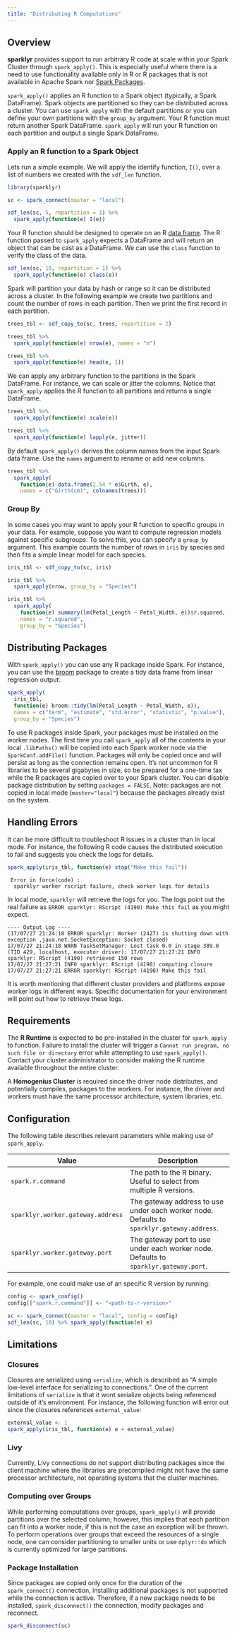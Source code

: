 ```yaml
---
title: "Distributing R Computations"
---
```


## Overview

**sparklyr** provides support to run arbitrary R code at scale within your Spark Cluster through `spark_apply()`. This is especially useful where there is a need to use functionality available only in R or R packages that is not available in Apache Spark nor [Spark Packages](https://spark-packages.org/).

`spark_apply()` applies an R function to a Spark object (typically, a Spark DataFrame). Spark objects are partitioned so they can be distributed across a cluster. You can use `spark_apply` with the default partitions or you can define your own partitions with the `group_by` argument. Your R function must return another Spark DataFrame. `spark_apply` will run your R function on each partition and output a single Spark DataFrame.

### Apply an R function to a Spark Object

Lets run a simple example. We will apply the identify function, `I()`, over a list of numbers we created with the `sdf_len` function.

```r
library(sparklyr)

sc <- spark_connect(master = "local")

sdf_len(sc, 5, repartition = 1) %>%
  spark_apply(function(e) I(e))
```

Your R function should be designed to operate on an R [data frame](https://stat.ethz.ch/R-manual/R-devel/library/base/html/data.frame.html). The R function passed to `spark_apply` expects a DataFrame and will return an object that can be cast as a DataFrame.  We can use the `class` function to verify the class of the data.

```r
sdf_len(sc, 10, repartition = 1) %>%
  spark_apply(function(e) class(e))
```

Spark will partition your data by hash or range so it can be distributed across a cluster. In the following example we create two partitions and count the number of rows in each partition. Then we print the first record in each partition.

```r
trees_tbl <- sdf_copy_to(sc, trees, repartition = 2)

trees_tbl %>%
  spark_apply(function(e) nrow(e), names = "n")

trees_tbl %>%
  spark_apply(function(e) head(e, 1))
```

We can apply any arbitrary function to the partitions in the Spark DataFrame. For instance, we can scale or jitter the columns. Notice that `spark_apply` applies the R function to all partitions and returns a single DataFrame.

```r
trees_tbl %>%
  spark_apply(function(e) scale(e))

trees_tbl %>%
  spark_apply(function(e) lapply(e, jitter))
```

By default `spark_apply()` derives the column names from the input Spark data frame. Use the `names` argument to rename or add new columns.

```r
trees_tbl %>%
  spark_apply(
    function(e) data.frame(2.54 * e$Girth, e),
    names = c("Girth(cm)", colnames(trees)))
```

### Group By

In some cases you may want to apply your R function to specific groups in your data. For example, suppose you want to compute regression models against specific subgroups. To solve this, you can specify a `group_by` argument. This example counts the number of rows in `iris` by species and then fits a simple linear model for each species.

```r
iris_tbl <- sdf_copy_to(sc, iris)

iris_tbl %>%
  spark_apply(nrow, group_by = "Species")

iris_tbl %>%
  spark_apply(
    function(e) summary(lm(Petal_Length ~ Petal_Width, e))$r.squared,
    names = "r.squared",
    group_by = "Species")
```

## Distributing Packages

With `spark_apply()` you can use any R package inside Spark. For instance, you can use the [broom](https://cran.r-project.org/package=broom) package to create a tidy data frame from linear regression output.

```r
spark_apply(
  iris_tbl,
  function(e) broom::tidy(lm(Petal_Length ~ Petal_Width, e)),
  names = c("term", "estimate", "std.error", "statistic", "p.value"),
  group_by = "Species")
```

To use R packages inside Spark, your packages must be installed on the worker nodes. The first time you call `spark_apply` all of the contents in your local `.libPaths()` will be copied into each Spark worker node via the `SparkConf.addFile()` function. Packages will only be copied once and will persist as long as the connection remains open. It's not uncommon for R libraries to be several gigabytes in size, so be prepared for a one-time tax while the R packages are copied over to your Spark cluster. You can disable package distribution by setting `packages = FALSE`. Note: packages are not copied in local mode (`master="local"`) because the packages already exist on the system.

## Handling Errors

It can be more difficult to troubleshoot R issues in a cluster than in local mode. For instance, the following R code causes the distributed execution to fail and suggests you check the logs for details.

```r
spark_apply(iris_tbl, function(e) stop("Make this fail"))
```

```
 Error in force(code) : 
  sparklyr worker rscript failure, check worker logs for details
```

In local mode, `sparklyr` will retrieve the logs for you. The logs point out the real failure as `ERROR sparklyr: RScript (4190) Make this fail` as you might expect.

```
---- Output Log ----
(17/07/27 21:24:18 ERROR sparklyr: Worker (2427) is shutting down with exception ,java.net.SocketException: Socket closed)
17/07/27 21:24:18 WARN TaskSetManager: Lost task 0.0 in stage 389.0 (TID 429, localhost, executor driver): 17/07/27 21:27:21 INFO sparklyr: RScript (4190) retrieved 150 rows 
17/07/27 21:27:21 INFO sparklyr: RScript (4190) computing closure 
17/07/27 21:27:21 ERROR sparklyr: RScript (4190) Make this fail 
```

It is worth mentioning that different cluster providers and platforms expose worker logs in different ways. Specific documentation for your environment will point out how to retrieve these logs.

## Requirements

The **R Runtime** is expected to be pre-installed in the cluster for `spark_apply` to function. Failure to install the cluster will trigger a `Cannot run program, no such file or directory` error while attempting to use `spark_apply()`. Contact your cluster administrator to consider making the R runtime available throughout the entire cluster.

A **Homogenius Cluster** is required since the driver node distributes, and potentially compiles, packages to the workers. For instance, the driver and workers must have the same processor architecture, system libraries, etc.

## Configuration

The following table describes relevant parameters while making use of `spark_apply`.

| Value | Description  |
|----------------------------|---------------------------------------------|
| `spark.r.command`| The path to the R binary. Useful to select from multiple R versions. |
| `sparklyr.worker.gateway.address` | The gateway address to use under each worker node. Defaults to `sparklyr.gateway.address`.|
| `sparklyr.worker.gateway.port`| The gateway port to use under each worker node. Defaults to `sparklyr.gateway.port`.|

For example, one could make use of an specific R version by running:

```r
config <- spark_config()
config[["spark.r.command"]] <- "<path-to-r-version>"

sc <- spark_connect(master = "local", config = config)
sdf_len(sc, 10) %>% spark_apply(function(e) e)
```

## Limitations

### Closures

Closures are serialized using `serialize`, which is described as "A simple low-level interface for serializing to connections.". One of the current limitations of `serialize` is that it wont serialize objects being referenced outside of it's environment. For instance, the following function will error out since the closures references `external_value`:

```r
external_value <- 1
spark_apply(iris_tbl, function(e) e + external_value)
```

### Livy

Currently, Livy connections do not support distributing packages since the client machine where the libraries are precompiled might not have the same processor architecture, not operating systems that the cluster machines.

### Computing over Groups

While performing computations over groups, `spark_apply()` will provide partitions over the selected column; however, this implies that each partition can fit into a worker node, if this is not the case an exception will be thrown. To perform operations over groups that exceed the resources of a single node, one can consider partitioning to smaller units or use `dplyr::do` which is currently optimized for large partitions. 

### Package Installation

Since packages are copied only once for the duration of the `spark_connect()` connection, installing additional packages is not supported while the connection is active. Therefore, if a new package needs to be installed, `spark_disconnect()` the connection, modify packages and reconnect.

```r
spark_disconnect(sc)
```
